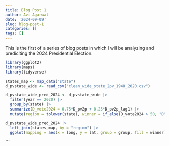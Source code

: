 ---
title: Blog Post 1
author: Avi Agarwal
date: '2024-09-09'
slug: blog-post-1
categories: []
tags: []
---

This is the first of a series of blog posts in which I will be analyzing and prediciting the 2024 Presidential Election. 

```{r}
library(ggplot2)
library(maps)
library(tidyverse)
```


```{r}
states_map <- map_data("state")
d_pvstate_wide <- read_csv("clean_wide_state_2pv_1948_2020.csv")

```

```{r}
d_pvstate_wide_pred_2024 <- d_pvstate_wide |>
  filter(year == 2020) |> 
  group_by(state) |>
  summarize(D_vote2024 = 0.75*D_pv2p + 0.25*D_pv2p_lag1) |>
  mutate(region = tolower(state), winner = if_else(D_vote2024 > 50, "D", "R"))
```


```{r}

d_pvstate_wide_pred_2024 |>
  left_join(states_map, by = "region") |>
  ggplot(mapping = aes(x = long, y = lat, group = group, fill = winner)) + geom_polygon() + theme_void() + scale_fill_manual(values = c("blue", "red")) 
```
```

